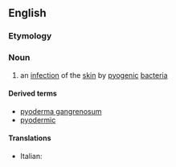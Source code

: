 ==English==

===Etymology===
{{confix|en|pyo|derma}}

===Noun===
{{en-noun|s|pyodermata}}

# {{lb|en|medicine}} an [[infection]] of the [[skin]] by [[pyogenic]] [[bacteria]]

====Derived terms====
* [[pyoderma gangrenosum]]
* [[pyodermic]]

====Translations====
{{trans-top|infection of the skin}}
* Italian: {{t|it|pioderma}}
{{trans-mid}}
{{trans-bottom}}